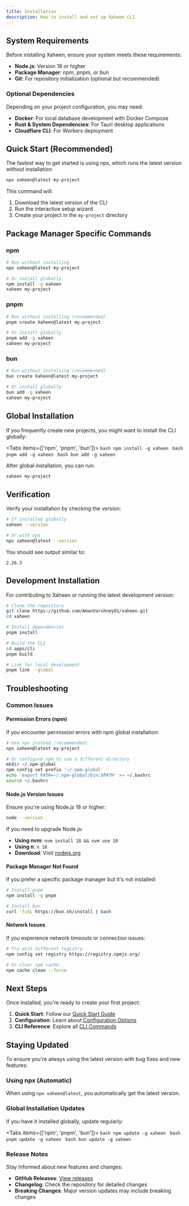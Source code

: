 ```yaml
---
title: Installation
description: How to install and set up Xaheen CLI
---
```


## System Requirements

Before installing Xaheen, ensure your system meets these requirements:

- **Node.js**: Version 18 or higher
- **Package Manager**: npm, pnpm, or bun
- **Git**: For repository initialization (optional but recommended)

### Optional Dependencies

Depending on your project configuration, you may need:

- **Docker**: For local database development with Docker Compose
- **Rust & System Dependencies**: For Tauri desktop applications
- **Cloudflare CLI**: For Workers deployment

## Quick Start (Recommended)

The fastest way to get started is using npx, which runs the latest version without installation:

```bash
npx xaheen@latest my-project
```

This command will:
1. Download the latest version of the CLI
2. Run the interactive setup wizard
3. Create your project in the `my-project` directory

## Package Manager Specific Commands

### npm

```bash
# Run without installing
npx xaheen@latest my-project

# Or install globally
npm install -g xaheen
xaheen my-project
```

### pnpm

```bash
# Run without installing (recommended)
pnpm create Xaheen@latest my-project

# Or install globally
pnpm add -g xaheen
xaheen my-project
```

### bun

```bash
# Run without installing (recommended)
bun create Xaheen@latest my-project

# Or install globally
bun add -g xaheen
xaheen my-project
```

## Global Installation

If you frequently create new projects, you might want to install the CLI globally:

<Tabs items={['npm', 'pnpm', 'bun']}>
  <Tab value="npm">
    ```bash
    npm install -g xaheen
    ```
  </Tab>
  <Tab value="pnpm">
    ```bash
    pnpm add -g xaheen
    ```
  </Tab>
  <Tab value="bun">
    ```bash
    bun add -g xaheen
    ```
  </Tab>
</Tabs>

After global installation, you can run:

```bash
xaheen my-project
```

## Verification

Verify your installation by checking the version:

```bash
# If installed globally
xaheen --version

# Or with npx
npx xaheen@latest --version
```

You should see output similar to:

```
2.26.3
```

## Development Installation

For contributing to Xaheen or running the latest development version:

```bash
# Clone the repository
git clone https://github.com/AmanVarshney01/xaheen.git
cd xaheen

# Install dependencies
pnpm install

# Build the CLI
cd apps/cli
pnpm build

# Link for local development
pnpm link --global
```

## Troubleshooting

### Common Issues

#### Permission Errors (npm)

If you encounter permission errors with npm global installation:

```bash
# Use npx instead (recommended)
npx xaheen@latest my-project

# Or configure npm to use a different directory
mkdir ~/.npm-global
npm config set prefix '~/.npm-global'
echo 'export PATH=~/.npm-global/bin:$PATH' >> ~/.bashrc
source ~/.bashrc
```

#### Node.js Version Issues

Ensure you're using Node.js 18 or higher:

```bash
node --version
```

If you need to upgrade Node.js:

- **Using nvm**: `nvm install 18 && nvm use 18`
- **Using n**: `n 18`
- **Download**: Visit [nodejs.org](https://nodejs.org/)

#### Package Manager Not Found

If you prefer a specific package manager but it's not installed:

```bash
# Install pnpm
npm install -g pnpm

# Install bun
curl -fsSL https://bun.sh/install | bash
```

#### Network Issues

If you experience network timeouts or connection issues:

```bash
# Try with different registry
npm config set registry https://registry.npmjs.org/

# Or clear npm cache
npm cache clean --force
```

## Next Steps

Once installed, you're ready to create your first project:

1. **Quick Start**: Follow our [Quick Start Guide](/docs/quick-start)
2. **Configuration**: Learn about [Configuration Options](/docs/frontend)
3. **CLI Reference**: Explore all [CLI Commands](/docs/cli-commands)

## Staying Updated

To ensure you're always using the latest version with bug fixes and new features:

### Using npx (Automatic)
When using `npx xaheen@latest`, you automatically get the latest version.

### Global Installation Updates

If you have it installed globally, update regularly:

<Tabs items={['npm', 'pnpm', 'bun']}>
  <Tab value="npm">
    ```bash
    npm update -g xaheen
    ```
  </Tab>
  <Tab value="pnpm">
    ```bash
    pnpm update -g xaheen
    ```
  </Tab>
  <Tab value="bun">
    ```bash
    bun update -g xaheen
    ```
  </Tab>
</Tabs>

### Release Notes

Stay informed about new features and changes:

- **GitHub Releases**: [View releases](https://github.com/AmanVarshney01/xaheen/releases)
- **Changelog**: Check the repository for detailed changes
- **Breaking Changes**: Major version updates may include breaking changes
